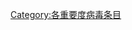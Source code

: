 {{Articles by Importance|topic=病毒|project=病毒|format=toc}}
{{Wikipedia category}}
{{emptycat}}

[[Category:各重要度病毒条目|Category:各重要度病毒条目]]